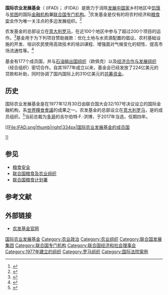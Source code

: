 {{Short description|联合国的专门机构}}
{{Refimprove|time=2020-11-02T09:24:51+00:00}}
{{Infobox United Nations
| image        = International Fund for Agricultural Development Logo.svg
| name         = 国际农业发展基金
| type         = [[联合国专门机构|联合国专门机构]]
| acronyms     = 农发基金
| leader_title = 总裁
| leader_name  = {{link-en|吉尔伯特·洪博|Gilbert Houngbo}}
| status       = 运作中
| established  = {{start date and age|1977|12|15}}
| headquarters = [[意大利|意大利]][[罗马|罗马]]
| website      = {{url|ifad.org}}
| parent       = [[联合国经济社会理事会|联合国经济社会理事会]]
}}

'''国际农业发展基金'''（{{lang-en|International Fund for Agricultural Development}} (IFAD)；{{lang-fr|Fonds international de développement agricole}} (FIDA)）是致力于消除[[发展中国家|发展中国家]]乡村地区中[[饥饿|饥饿]]与[[贫困|贫困]]的国际[[金融机构|金融机构]]兼[[联合国|联合国]][[联合国专门机构|专门机构]]。<ref>{{cite web |author1=联合国秘书处 |title=国际农业发展基金 |url=https://www.un.org/zh/aboutun/structure/ifad/ |website=www.un.org |accessdate=2020-11-02 |language=zh |archive-date=2020-06-21 |archive-url=https://web.archive.org/web/20200621234257/https://www.un.org/zh/aboutun/structure/ifad/ |dead-url=no }}</ref>农发基金是仅有的将农村经济和[[粮食安全|粮食安全]]作为唯一关注点的多边发展组织。<ref>{{Cite web|title=IFAD at a glance|url=https://www.ifad.org/en/web/knowledge/publication/asset/39186603|access-date=2020-08-28|website=IFAD|language=en-US|archive-date=2020-12-20|archive-url=https://web.archive.org/web/20201220160934/https://www.ifad.org/en/web/knowledge/publication/asset/39186603|dead-url=no}}</ref> 

农发基金的总部设立在[[意大利|意大利]][[罗马|罗马]]，在近100个地区中参与了超过200个项目的运作。<ref>{{Cite web |url=https://www.ifad.org/documents/38714170/39211820/ifadglance.pdf/31f8d586-6f4e-44d4-b27e-13491bb7aab9 |title=IFAD at a Glance |accessdate=2020-11-02 |archive-date=2020-11-09 |archive-url=https://web.archive.org/web/20201109025444/https://www.ifad.org/documents/38714170/39211820/ifadglance.pdf/31f8d586-6f4e-44d4-b27e-13491bb7aab9 |dead-url=no }}</ref>基金用于为下列项目赞助拨款：优化土地与水资源配置的倡议、农村基础设施的开发、培训农民使用高效技术的培训课程、增强面对气候变化的韧性、提高市场流通性等。<ref>{{Cite web|title=Topics|url=https://www.ifad.org/en/topics|access-date=2020-08-28|website=IFAD|language=en-US|archive-date=2020-12-27|archive-url=https://web.archive.org/web/20201227183247/https://www.ifad.org/en/topics|dead-url=no}}</ref> 

基金有177个成员国，并与[[石油输出国组织|石油输出国组织]]（欧佩克）以及[[经济合作与发展组织|经济合作与发展组织]]（经合组织）密切合作。自其1977年成立以来，基金会已经发放了224亿美元的贷款和补助，同时协调了国内国际上的310亿美元的[[资金|共筹资金]]。

== 历史 ==
国际农业发展基金是在1977年12月30日由联合国大会32/107号决议设立的国际金融机构，系[[世界糧食會議|世界糧食會議]]的成果之一。农发基金的总部设立在[[意大利|意大利]][[罗马|罗马]]，是{{link-en|联合国发展集团|United Nations Sustainable Development Group}}的成员组织。<ref>{{cite web |url=http://www.undg.org/index.cfm?P%3D13 |title=UNDG Members |accessdate=2012-05-15 |archiveurl=https://web.archive.org/web/20110511144047/http://www.undg.org/index.cfm?P=13 |archivedate=2011-05-11 |dead-url=yes }}</ref>当前总裁为[[多哥|多哥]]的吉尔伯特·F.·洪博，于2017年当选，任期四年。

[[File:IFAD.png|thumb|right|334px|国际农业发展基金的成员国 {{legend|#008000|A类成员（经合组织成员）}} {{legend|#00FF00|B类成员（欧佩克成员）}}

{{legend|#800000|C类成员，已批准条约}} {{legend|#FF0000|C类成员，尚未批准条约}}]]

== 参见 ==
{{Portal|政治}}
*[[粮食安全|粮食安全]]
*[[联合国粮食及农业组织|联合国粮食及农业组织]]
*[[联合国粮食计划署|联合国粮食计划署]]

== 参考文献 ==
{{reflist}}

== 外部链接 ==
*[http://www.ifad.org 农发基金官网]{{Wayback|url=http://www.ifad.org/ |date=20100106012607 }}

{{UN}}
{{Authority control}}

{{DEFAULTSORT:国际农业发展基金}}
[[Category:国际农业发展基金|]]
[[Category:农业政治|Category:农业政治]]
[[Category:农业组织|Category:农业组织]]
[[Category:联合国发展集团|Category:联合国发展集团]]
[[Category:联合国专门机构|Category:联合国专门机构]]
[[Category:联合国经济和社会理事会|Category:联合国经济和社会理事会]]
[[Category:1977年建立的组织|Category:1977年建立的组织]]
[[Category:罗马组织|Category:罗马组织]]
[[Category:国际法院案例|Category:国际法院案例]]
